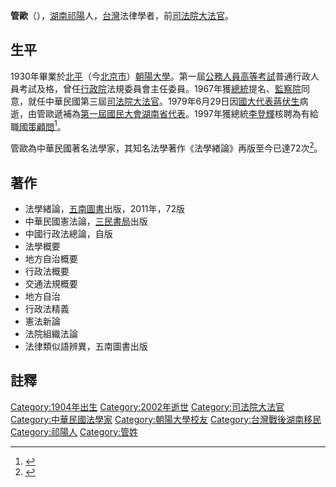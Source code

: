 {{Infobox_officeholder
| name = 管歐
| image name =
| width = 
| now = 
| period =
| Sex = 男 
| Native place = [[湖南省_(中華民國)|湖南]][[祁陽縣|祁陽]]
| date of birth = 1904年
| party = {{NONP}}
| place of birth = {{QING|湖南省}}[[永州府|永州府]][[祁陽縣|祁陽縣]]
| date of death  = {{death year and age|2002|1904}}
| place of death = {{TWN}}
| nationality = {{ROC}}
| educate = 
* [[朝陽大學|朝陽大學]]法學士<br><span style="color: blue;">（1930年）</span>
| past = 
* [[公務人員高等考試|公務人員高等考試]]普通行政人員考試及[[公務人員特種考試|公務人員特種考試]]司法官考試及格
* [[國立臺灣大學|國立臺灣大學]]、[[國立政治大學|國立政治大學]]、[[東吳大學_(台灣)|東吳大學]]、[[國立中興大學|國立中興大學]]、[[中國文化大學|中國文化大學]]暨研究所教授
* 公務人員高等考試及公務人員特種考試與試委員
* [[中華民國國家安全會議|國家安全會議]]國家建設計畫委員會計劃委員
* [[行政院|行政院]]法規委員會主任委員<br><span style="color: blue;">（－1976年）</span>
* [[司法院大法官|司法院（第三屆）大法官]]<br><span style="color: blue;">（1967年－1976年）</span>
* [[中華民國總統府|總統府]][[國策顧問|國策顧問]]<br><span style="color: blue;">（1997年）</span>
}}

'''管歐'''（{{bd|1904年||2002年||catIdx=G管}}），[[湖南|湖南]][[祁陽|祁陽]]人，[[台灣|台灣]]法律學者，前[[司法院大法官|司法院大法官]]。

==生平==
1930年畢業於[[北平|北平]]（今[[北京市|北京市]]）[[朝陽大學|朝陽大學]]。第一屆[[公務人員高等考試|公務人員高等考試]]普通行政人員考試及格，曾任[[行政院|行政院]]法規委員會主任委員。1967年獲[[中華民國總統|總統]]提名、[[監察院|監察院]]同意，就任中華民國第三屆[[司法院大法官|司法院大法官]]。1979年6月29日因[[國大代表|國大代表]][[蔣伏生|蔣伏生]]病逝，由管歐遞補為[[第一屆國民大會湖南省代表|第一屆國民大會湖南省代表]]。1997年獲總統[[李登輝|李登輝]]核聘為有給職[[國策顧問|國策顧問]]<ref>{{cite web|language=zh-tw|url=http://www.president.gov.tw/Default.aspx?tabid=131&itemid=4481|title=總統核聘新任總統府資政與國策顧問名單|author=|publisher=中華民國總統府|date=1997-05-20|accessdate=2013-08-03}}</ref>。

管歐為中華民國著名法學家，其知名法學著作《法學緖論》再版至今已達72次<ref>{{cite web|language=zh-tw|url=http://www.wunan.com.tw/bookdetail.asp?no=1788|title=法學緒論|author=|publisher=五南圖書出版公司|date=|accessdate=2013-08-03|archive-date=2020-12-21|archive-url=https://web.archive.org/web/20201221034111/http://www.wunan.com.tw/bookdetail.asp?no=1788|dead-url=no}}</ref>。

==著作==
* 法學緒論，[[五南圖書|五南圖書]]出版，2011年，72版
* 中華民國憲法論，[[三民書局|三民書局]]出版
* 中國行政法總論，自版
* 法學概要
* 地方自治概要
* 行政法概要
* 交通法規概要
* 地方自治
* 行政法精義
* 憲法新論
* 法院組織法論
* 法律類似語辨異，五南圖書出版

==註釋==
{{reflist}}

{{司法院大法官}}

[[Category:1904年出生|Category:1904年出生]]
[[Category:2002年逝世|Category:2002年逝世]]
[[Category:司法院大法官|Category:司法院大法官]]
[[Category:中華民國法學家|Category:中華民國法學家]]
[[Category:朝陽大學校友|Category:朝陽大學校友]]
[[Category:台灣戰後湖南移民|Category:台灣戰後湖南移民]]
[[Category:祁陽人|Category:祁陽人]]
[[Category:管姓|Category:管姓]]